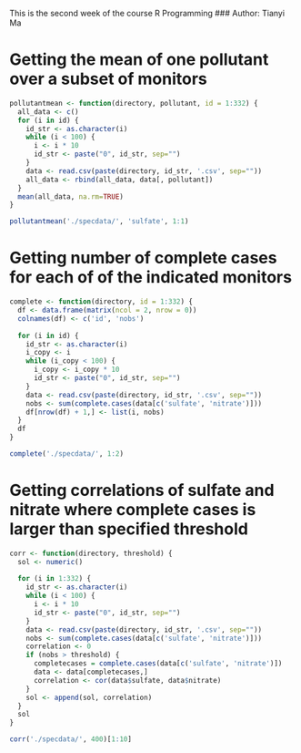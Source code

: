 
This is the second week of the course R Programming
### Author: Tianyi Ma

# Getting the mean of one pollutant over a subset of monitors

```{r}
pollutantmean <- function(directory, pollutant, id = 1:332) {
  all_data <- c()
  for (i in id) {
    id_str <- as.character(i)
    while (i < 100) {
      i <- i * 10
      id_str <- paste("0", id_str, sep="")
    }
    data <- read.csv(paste(directory, id_str, '.csv', sep=""))
    all_data <- rbind(all_data, data[, pollutant])
  }
  mean(all_data, na.rm=TRUE)
}

pollutantmean('./specdata/', 'sulfate', 1:1)
```

# Getting number of complete cases for each of of the indicated monitors

```{r}
complete <- function(directory, id = 1:332) {
  df <- data.frame(matrix(ncol = 2, nrow = 0))
  colnames(df) <- c('id', 'nobs')
  
  for (i in id) {
    id_str <- as.character(i)
    i_copy <- i
    while (i_copy < 100) {
      i_copy <- i_copy * 10
      id_str <- paste("0", id_str, sep="")
    }
    data <- read.csv(paste(directory, id_str, '.csv', sep=""))
    nobs <- sum(complete.cases(data[c('sulfate', 'nitrate')]))
    df[nrow(df) + 1,] <- list(i, nobs)
  }
  df
}

complete('./specdata/', 1:2)
```

# Getting correlations of sulfate and nitrate where complete cases is larger than specified threshold

```{r}
corr <- function(directory, threshold) {
  sol <- numeric()
  
  for (i in 1:332) {
    id_str <- as.character(i)
    while (i < 100) {
      i <- i * 10
      id_str <- paste("0", id_str, sep="")
    }
    data <- read.csv(paste(directory, id_str, '.csv', sep=""))
    nobs <- sum(complete.cases(data[c('sulfate', 'nitrate')]))
    correlation <- 0
    if (nobs > threshold) {
      completecases = complete.cases(data[c('sulfate', 'nitrate')])
      data <- data[completecases,]
      correlation <- cor(data$sulfate, data$nitrate)
    }
    sol <- append(sol, correlation)
  }
  sol
}

corr('./specdata/', 400)[1:10]
```
